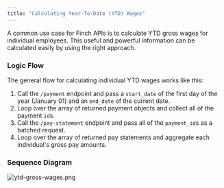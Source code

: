 ```yaml
---
title: "Calculating Year-To-Date (YTD) Wages"
---
```


A common use case for Finch APIs is to calculate YTD gross wages for individual employees. This useful and powerful information can be calculated easily by using the right approach.

### Logic Flow

The general flow for calculating individual YTD wages works like this:

1. Call the `/payment` endpoint and pass a `start_date` of the first day of the year (January 01) and an `end_date` of the current date.
2. Loop over the array of returned payment objects and collect all of the payment `id`s.
3. Call the `/pay-statement` endpoint and pass all of the `payment_id`s as a batched request.
4. Loop over the array of returned pay statements and aggregate each individual's gross pay amounts.

### Sequence Diagram

![ytd-gross-wages.png](../../assets/images/ytd-gross-wages.png)
